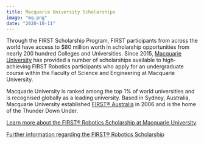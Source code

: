 ```yaml
---
title: Macquarie University Scholarships
image: "mq.png"
date: "2020-10-11"
---
```


Through the FIRST Scholarship Program, FIRST participants from across the world have access to \$80 million worth in scholarship opportunities from nearly 200 hundred Colleges and Universities. Since 2015, [Macquarie University](https://www.mq.edu.au/) has provided a number of scholarships available to high-achieving FIRST Robotics participants who apply for an undergraduate course within the Faculty of Science and Engineering at Macquarie University.

Macquarie University is ranked among the top 1% of world universities and is recognised globally as a leading university. Based in Sydney, Australia, Macquarie University established [FIRST® Australia](http://firstaustralia.org/) in 2006 and is the home of the Thunder Down Under.

[Learn more about the FIRST® Robotics Scholarship at Macquarie University](https://www.mq.edu.au/study/articles/macquarie-university-first-robotics-scholarship).

[Further information regarding the FIRST® Robotics Scholarship](https://www.mq.edu.au/study/international-students/scholarships/details/first-for-inspiration-and-recognition-of-science-and-technology)
